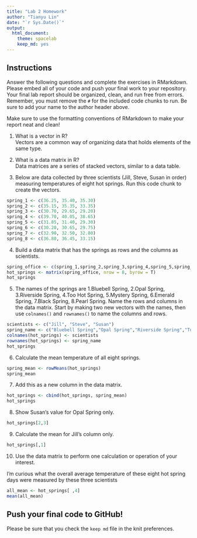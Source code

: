 ```yaml
---
title: "Lab 2 Homework"
author: "Tianyu Lin"
date: "`r Sys.Date()`"
output:
  html_document: 
    theme: spacelab
    keep_md: yes
---
```


## Instructions
Answer the following questions and complete the exercises in RMarkdown. Please embed all of your code and push your final work to your repository. Your final lab report should be organized, clean, and run free from errors. Remember, you must remove the `#` for the included code chunks to run. Be sure to add your name to the author header above.  

Make sure to use the formatting conventions of RMarkdown to make your report neat and clean!  

1. What is a vector in R?  
Vectors are a common way of organizing data that holds elements of the same type.

2. What is a data matrix in R?  
Data matrices are a series of stacked vectors, similar to a data table.

3. Below are data collected by three scientists (Jill, Steve, Susan in order) measuring temperatures of eight hot springs. Run this code chunk to create the vectors.  
```r
spring_1 <- c(36.25, 35.40, 35.30)
spring_2 <- c(35.15, 35.35, 33.35)
spring_3 <- c(30.70, 29.65, 29.20)
spring_4 <- c(39.70, 40.05, 38.65)
spring_5 <- c(31.85, 31.40, 29.30)
spring_6 <- c(30.20, 30.65, 29.75)
spring_7 <- c(32.90, 32.50, 32.80)
spring_8 <- c(36.80, 36.45, 33.15)
```

4. Build a data matrix that has the springs as rows and the columns as scientists.  

```r
spring_office <- c(spring_1,spring_2,spring_3,spring_4,spring_5,spring_6,spring_7,spring_8)
hot_springs <- matrix(spring_office, nrow = 8, byrow = T)
hot_springs
```

5. The names of the springs are 1.Bluebell Spring, 2.Opal Spring, 3.Riverside Spring, 4.Too Hot Spring, 5.Mystery Spring, 6.Emerald Spring, 7.Black Spring, 8.Pearl Spring. Name the rows and columns in the data matrix. Start by making two new vectors with the names, then use `colnames()` and `rownames()` to name the columns and rows.

```r
scientists <- c("Jill", "Steve", "Susan")
spring_name <- c("Bluebell Spring","Opal Spring","Riverside Spring","Too Hot Spring","Mystery Spring","Emerald Spring", "Black Spring","Pearl Spring")
colnames(hot_springs) <- scientists
rownames(hot_springs) <- spring_name
hot_springs
```
6. Calculate the mean temperature of all eight springs.
```r
spring_mean <- rowMeans(hot_springs)
spring_mean
```

7. Add this as a new column in the data matrix.  
```r
hot_springs <- cbind(hot_springs, spring_mean)
hot_springs
```
8. Show Susan's value for Opal Spring only.

```r
hot_springs[2,3]
```

9. Calculate the mean for Jill's column only.  

```r
hot_springs[,1]
```

10. Use the data matrix to perform one calculation or operation of your interest.

I'm curious what the overall average temperature of these eight hot spring days were measured by these three scientists
```r
all_mean <- hot_springs[ ,4]
mean(all_mean)
```
## Push your final code to GitHub!
Please be sure that you check the `keep md` file in the knit preferences.  